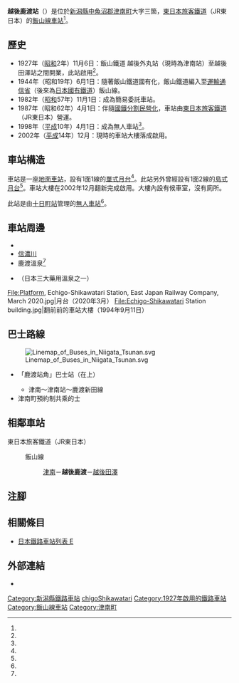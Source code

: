 {{NoteTA
|T=zh-hans:越後鹿渡站;zh-hk:越後鹿渡站;zh-tw:越後鹿渡車站;
|1=zh-hans:越後鹿渡站;zh-hk:越後鹿渡站;zh-tw:越後鹿渡車站;
}}
{{Infobox station
|公司色 = green
|站名 = 越後鹿渡站
|圖片 =  Echigo-Tazawa Station, East Japan Railway Company, June 2020.jpg
|圖片說明 = 車站大樓（2020年6月9日）
|日文原名 = 越後鹿渡
|平假名 = えちごしかわたり
|羅馬拼音 = Echigo-Shikawatari
|副站名 = 
|電報略號 = シカ
|所在地 = {{JPN}}[[新潟縣|新潟縣]][[中魚沼郡|中魚沼郡]][[津南町|津南町]]大字三箇<ref name="zeneki21">{{Cite book|title =週刊 JR全駅・全車両基地 |publisher = {{Translink|ja|朝日新聞出版}} |series=週刊朝日百科 |volume  =21号 新潟駅・弥彦駅・津南駅ほか |date =2012-12-30 |page =26 |language=ja}}</ref>
|座標 = {{coord|37|2|53.1|N|138|40|17.69|E|type:railwaystation_region:JP-24|display=inline,title}}
|車站構造 = [[地面車站|地面車站]]
|月台配置 = 1面1線<ref name="zeneki21" />
|啟用年月日 = 1927年（[[昭和|昭和]]2年）11月6日<ref name="zeneki21"/>
|廢站年月日 = 
|乘客人數 = 
|上下車人次 = 
|統計年度 = 
|轉車 = 
|全寬備註 = [[無人車站|無人車站]]<ref name="zeneki21"/>
|adjacent = {{Adjacent stations|system=東日本旅客鐵道|line=飯山線|left=津南|right=越後田澤|note-left=4.2km|note-mid=距離[[豐野站|豐野]]62.1km|note-right=2.4km}}
}}
'''越後鹿渡站'''（{{jpn|j=越後鹿渡駅|hg=えちごしかわたりえき|rm=Echigo-Shikawatari eki|f=y}}）是位於[[新潟縣|新潟縣]][[中魚沼郡|中魚沼郡]][[津南町|津南町]]大字三箇，[[東日本旅客鐵道|東日本旅客鐵道]]（JR東日本）的[[飯山線|飯山線]][[鐵路車站|車站]]<ref name="zeneki21"/>。

== 歷史 ==
* 1927年（[[昭和|昭和]]2年）11月6日：飯山鐵道 越後外丸站（現時為津南站）至越後田澤站之間開業，此站啟用<ref name="zeneki21"/>。
* 1944年（昭和19年）6月1日：隨著飯山鐵道國有化，飯山鐵道編入至[[運輸通信省_(日本)|運輸通信省]]（後來為[[日本國有鐵道|日本國有鐵道]]）飯山線。
* 1982年（[[昭和|昭和]]57年）11月1日：成為簡易委託車站。
* 1987年（昭和62年）4月1日：伴隨[[國鐵分割民營化|國鐵分割民營化]]，車站由[[東日本旅客鐵道|東日本旅客鐵道]]（JR東日本）營運。
* 1998年（[[平成|平成]]10年）4月1日：成為無人車站<ref name="zeneki21"/>。
* 2002年（[[平成|平成]]14年）12月：現時的車站大樓落成啟用。

== 車站構造 ==
車站是一座[[地面車站|地面車站]]，設有1面1線的[[單式月台|單式月台]]<ref name="zeneki21"/>。此站另外曾經設有1面2線的[[島式月台|島式月台]]<ref name="zeneki21"/>。車站大樓在2002年12月翻新完成啟用。大樓內設有候車室，沒有廁所。

此站是由[[十日町站|十日町站]]管理的[[無人車站|無人車站]]<ref name="zeneki21"/>。

== 車站周邊 ==
* {{Translink|ja|国道353号|國道353號}}
* [[信濃川|信濃川]]
* 鹿渡溫泉<ref name="zeneki21"/>
* {{Translink|ja|松之山温泉|松之山溫泉}}（日本三大藥用溫泉之一）
<gallery widths="200" heights="140">
File:Platform, Echigo-Shikawatari Station, East Japan Railway Company, March 2020.jpg|月台（2020年3月）
File:Echigo-Shikawatari Station building.jpg|翻前前的車站大樓（1994年9月11日）
</gallery>

== 巴士路線 ==
[[File:Linemap_of_Buses_in_Niigata_Tsunan.svg|thumb]]
* {{Translink|ja|南越後観光バス|南越後觀光巴士}} 「鹿渡站角」巴士站（在{{Translink|ja|国道353号|國道353號}}上）
** 津南～津南站～鹿渡新田線
* 津南町預約制共乘的士

== 相鄰車站 ==
; 東日本旅客鐵道（JR東日本）
: {{Color|#7bc24b|■}}飯山線
:: [[津南站|津南]]－'''越後鹿渡'''－[[越後田澤站|越後田澤]]

== 注腳 ==
{{Reflist}}

== 相關條目 ==
{{Commonscat|Echigo-Shikawatari Station}}
* [[日本鐵路車站列表_E|日本鐵路車站列表 E]]

== 外部連結 ==
*{{外部連結/JR東日本車站|272|越後鹿渡}}{{ja icon}}

{{飯山線}}

{{DEFAULTSORT:Echigo-Shikawatari}}
[[Category:新潟縣鐵路車站|Category:新潟縣鐵路車站]]
[[Category:日本鐵路車站_E|chigoShikawatari]]
[[Category:1927年啟用的鐵路車站|Category:1927年啟用的鐵路車站]]
[[Category:飯山線車站|Category:飯山線車站]]
[[Category:津南町|Category:津南町]]